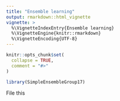 ```yaml
---
title: "Ensemble learning"
output: rmarkdown::html_vignette
vignette: >
  %\VignetteIndexEntry{Ensemble learning}
  %\VignetteEngine{knitr::rmarkdown}
  %\VignetteEncoding{UTF-8}
---
```


```r
knitr::opts_chunk$set(
  collapse = TRUE,
  comment = "#>"
)
```

```r
library(SimpleEnsembleGroup17)
```

File this
```r



```
